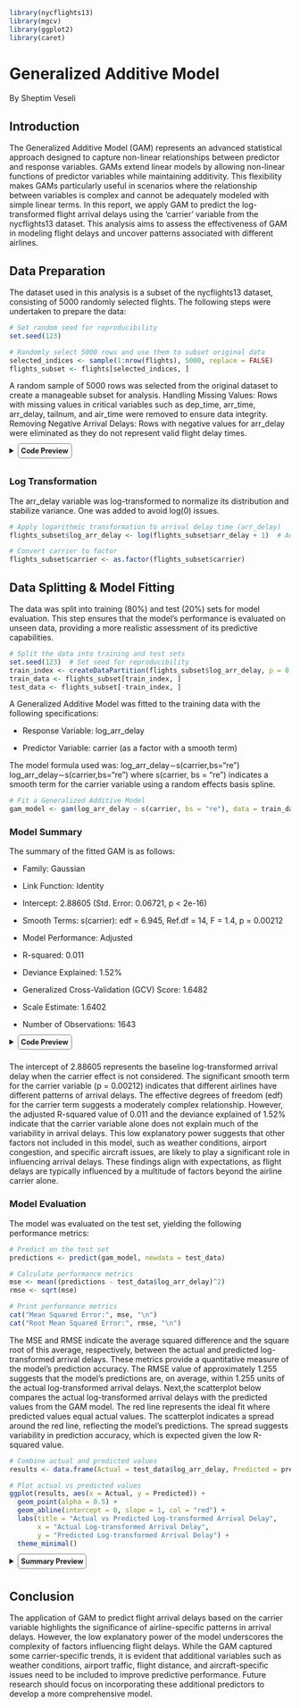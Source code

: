 ```{r message=FALSE, warning=FALSE, include=FALSE}
library(nycflights13)
library(mgcv)
library(ggplot2)
library(caret)
```

# Generalized Additive Model

By Sheptim Veseli

## Introduction

The Generalized Additive Model (GAM) represents an advanced statistical approach designed to capture non-linear relationships between predictor and response variables. GAMs extend linear models by allowing non-linear functions of predictor variables while maintaining additivity. This flexibility makes GAMs particularly useful in scenarios where the relationship between variables is complex and cannot be adequately modeled with simple linear terms. In this report, we apply GAM to predict the log-transformed flight arrival delays using the 'carrier' variable from the nycflights13 dataset. This analysis aims to assess the effectiveness of GAM in modeling flight delays and uncover patterns associated with different airlines.

## Data Preparation

The dataset used in this analysis is a subset of the nycflights13 dataset, consisting of 5000 randomly selected flights. The following steps were undertaken to prepare the data:

```{r}
# Set random seed for reproducibility
set.seed(123)

# Randomly select 5000 rows and use them to subset original data
selected_indices <- sample(1:nrow(flights), 5000, replace = FALSE)
flights_subset <- flights[selected_indices, ]
```

A random sample of 5000 rows was selected from the original dataset to create a manageable subset for analysis. Handling Missing Values: Rows with missing values in critical variables such as dep_time, arr_time, arr_delay, tailnum, and air_time were removed to ensure data integrity. Removing Negative Arrival Delays: Rows with negative values for arr_delay were eliminated as they do not represent valid flight delay times.

<details>

`<summary><b style="font-size:90%; border: 1px solid gray; border-radius: 5px; padding: 5px;`{=html} `">`{=html}Code Preview </b>

</summary>

```{r}
# Remove rows with missing values in key variables
flights_subset <- flights_subset[complete.cases(flights_subset$dep_time, flights_subset$arr_time, flights_subset$arr_delay, flights_subset$tailnum, flights_subset$air_time), ]

# Remove NA and negative values from arrival delay time (arr_delay)
flights_subset <- flights_subset[complete.cases(flights_subset$arr_delay) & flights_subset$arr_delay >= 0, ]
```

</details>

### Log Transformation

The arr_delay variable was log-transformed to normalize its distribution and stabilize variance. One was added to avoid log(0) issues.

```{r}
# Apply logarithmic transformation to arrival delay time (arr_delay)
flights_subset$log_arr_delay <- log(flights_subset$arr_delay + 1)  # Adding 1 to avoid log(0) issues

# Convert carrier to factor
flights_subset$carrier <- as.factor(flights_subset$carrier)

```

## Data Splitting & Model Fitting

The data was split into training (80%) and test (20%) sets for model evaluation. This step ensures that the model's performance is evaluated on unseen data, providing a more realistic assessment of its predictive capabilities.

```{r}
# Split the data into training and test sets
set.seed(123)  # Set seed for reproducibility
train_index <- createDataPartition(flights_subset$log_arr_delay, p = 0.8, list = FALSE)
train_data <- flights_subset[train_index, ]
test_data <- flights_subset[-train_index, ]
```

A Generalized Additive Model was fitted to the training data with the following specifications:

-   Response Variable: log_arr_delay

-   Predictor Variable: carrier (as a factor with a smooth term)

The model formula used was: log_arr_delay∼s(carrier,bs="re") log_arr_delay∼s(carrier,bs="re") where s(carrier, bs = "re") indicates a smooth term for the carrier variable using a random effects basis spline.

```{r}
# Fit a Generalized Additive Model
gam_model <- gam(log_arr_delay ~ s(carrier, bs = "re"), data = train_data)
```

### Model Summary

The summary of the fitted GAM is as follows:

-   Family: Gaussian

-   Link Function: Identity

-   Intercept: 2.88605 (Std. Error: 0.06721, p \< 2e-16)

-   Smooth Terms: s(carrier): edf = 6.945, Ref.df = 14, F = 1.4, p = 0.00212

-   Model Performance: Adjusted

-   R-squared: 0.011

-   Deviance Explained: 1.52%

-   Generalized Cross-Validation (GCV) Score: 1.6482

-   Scale Estimate: 1.6402

-   Number of Observations: 1643

<details>

`<summary><b style="font-size:90%; border: 1px solid gray; border-radius: 5px; padding: 5px;`{=html} `">`{=html}Code Preview </b>

</summary>

```{r}
# Print model summary
summary(gam_model)
```

</details>

The intercept of 2.88605 represents the baseline log-transformed arrival delay when the carrier effect is not considered. The significant smooth term for the carrier variable (p = 0.00212) indicates that different airlines have different patterns of arrival delays. The effective degrees of freedom (edf) for the carrier term suggests a moderately complex relationship. However, the adjusted R-squared value of 0.011 and the deviance explained of 1.52% indicate that the carrier variable alone does not explain much of the variability in arrival delays. This low explanatory power suggests that other factors not included in this model, such as weather conditions, airport congestion, and specific aircraft issues, are likely to play a significant role in influencing arrival delays. These findings align with expectations, as flight delays are typically influenced by a multitude of factors beyond the airline carrier alone.

### Model Evaluation

The model was evaluated on the test set, yielding the following performance metrics:

```{r echo=FALSE, message=FALSE, warning=FALSE}
# Predict on the test set
predictions <- predict(gam_model, newdata = test_data)

# Calculate performance metrics
mse <- mean((predictions - test_data$log_arr_delay)^2)
rmse <- sqrt(mse)

# Print performance metrics
cat("Mean Squared Error:", mse, "\n")
cat("Root Mean Squared Error:", rmse, "\n")
```

The MSE and RMSE indicate the average squared difference and the square root of this average, respectively, between the actual and predicted log-transformed arrival delays. These metrics provide a quantitative measure of the model's prediction accuracy. The RMSE value of approximately 1.255 suggests that the model's predictions are, on average, within 1.255 units of the actual log-transformed arrival delays. Next,the scatterplot below compares the actual log-transformed arrival delays with the predicted values from the GAM model. The red line represents the ideal fit where predicted values equal actual values. The scatterplot indicates a spread around the red line, reflecting the model's predictions. The spread suggests variability in prediction accuracy, which is expected given the low R-squared value.

```{r echo=FALSE, message=FALSE, warning=FALSE}
# Combine actual and predicted values
results <- data.frame(Actual = test_data$log_arr_delay, Predicted = predictions)

# Plot actual vs predicted values
ggplot(results, aes(x = Actual, y = Predicted)) +
  geom_point(alpha = 0.5) +
  geom_abline(intercept = 0, slope = 1, col = "red") +
  labs(title = "Actual vs Predicted Log-transformed Arrival Delay",
       x = "Actual Log-transformed Arrival Delay",
       y = "Predicted Log-transformed Arrival Delay") +
  theme_minimal()
```

<details>

`<summary><b style="font-size:90%; border: 1px solid gray; border-radius: 5px; padding: 5px;`{=html} `">`{=html}Summary Preview </b>

</summary>

```{r}
summary(gam_model)
```

</details>

## Conclusion

The application of GAM to predict flight arrival delays based on the carrier variable highlights the significance of airline-specific patterns in arrival delays. However, the low explanatory power of the model underscores the complexity of factors influencing flight delays. While the GAM captured some carrier-specific trends, it is evident that additional variables such as weather conditions, airport traffic, flight distance, and aircraft-specific issues need to be included to improve predictive performance. Future research should focus on incorporating these additional predictors to develop a more comprehensive model.
